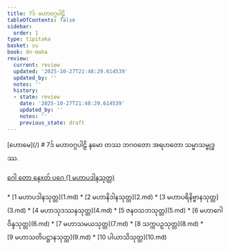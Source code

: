 ```yaml
---
title: 7ဒ် မဟာဝဂ္ဂပါဠိ
tableOfContents: false
sidebar:
  order: 1
type: tipitaka
basket: su
book: dn-maha
review:
  current: review
  updated: '2025-10-27T21:48:29.614539'
  updated_by: ''
  notes: ''
  history:
  - state: review
    date: '2025-10-27T21:48:29.614539'
    updated_by: ''
    notes: ''
    previous_state: draft
---
```



<ReviewStatus review={frontmatter.review} showDetails={true} />

<HypothesisAnnotation frontmatter={frontmatter} />

<Paragraph type="center" book="dn-maha">
[ဟောမေ](/)
</Paragraph>

<Paragraph type="center" book="dn-maha">
# 7ဒ် မဟာဝဂ္ဂပါဠိ
</Paragraph>

<Paragraph number="1" book="dn-maha">
နမော တဿ ဘဂဝတော အရဟတော သမ္မာသမ္ဗုဒ္ဓဿ.

[ဂေါ တော နေxတ် ပဂေ (1 မဟာပဒါနသုတ္တ)](1.md)



</Paragraph>

<TableOfContents book="dn-maha" section="7">
* [1 မဟာပဒါနသုတ္တ](1.md)
* [2 မဟာနိဒါနသုတ္တ](2.md)
* [3 မဟာပရိနိဗ္ဗာနသုတ္တ](3.md)
* [4 မဟာသုဒဿနသုတ္တ](4.md)
* [5 ဇနဝသဘသုတ္တ](5.md)
* [6 မဟာဂေါဝိန္ဒသုတ္တ](6.md)
* [7 မဟာသမယသုတ္တ](7.md)
* [8 သက္ကပဉှသုတ္တ](8.md)
* [9 မဟာသတိပဋ္ဌာနသုတ္တ](9.md)
* [10 ပါယာသိသုတ္တ](10.md)
</TableOfContents>